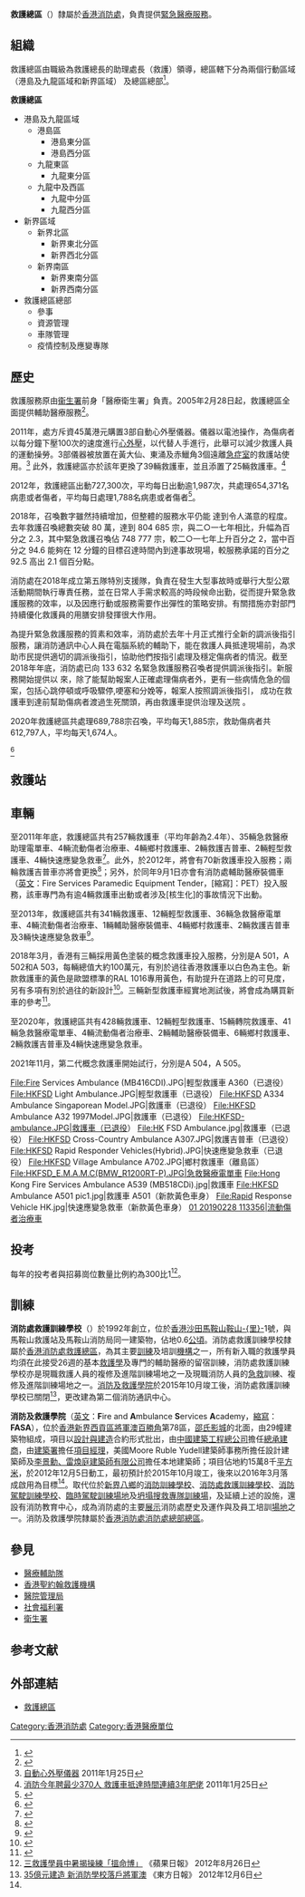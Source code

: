 {{Pathnav|香港消防處|frame=1}}
{{Infobox law enforcement agency
|unit_name= 救護總區<br />{{lang|en|Ambulance Command}}
|image= [[File:HKFSD_Ambulance_Model2009_A577(Character_Version).jpg|250px]]
|caption= 於[[香港市區|香港市區]]最常見的救護車輛。
|country= {{HK}}
|type= [[救護|救護]]
|branch= [[香港消防處|香港消防處]]
|dates= 
|specialization= 提供[[緊急醫療服務|緊急醫療服務]]
|command_structure= 
|size= 逾2,400名
|總部= [[香港|香港]][[九龍|九龍]][[油尖旺區|油尖旺區]][[旺角|旺角]][[大角咀道|大角咀道]]42號[[消防處旺角辦公大樓|消防處旺角辦公大樓]]2樓
|ceremonial_chief=
|nickname= 
|motto= 
|colors= 
|march=
|mascot=
|battles= 
|current_commander= [[吳孝銘先生|吳孝銘先生]]<br />助理處長（救護）
|notable_commanders=
|anniversaries= 
|decorations=
|identification_symbol=
|identification_symbol_label=
}}

'''救護總區'''（{{lang-en|Ambulance Command}}）隸屬於[[香港消防處|香港消防處]]，負責提供[[緊急醫療服務|緊急醫療服務]]。

==組織==
救護總區由職級為救護總長的助理處長（救護）領導，總區轄下分為兩個行動區域（港島及九龍區域和新界區域） 及總區總部<ref>{{Cite web |url=http://www.hkfsd.gov.hk/home/chi/organization.html |title=組織 |accessdate=2010-10-02 |archive-date=2010-09-26 |archive-url=https://web.archive.org/web/20100926102154/http://www.hkfsd.gov.hk/home/chi/organization.html |dead-url=no }}</ref>。

'''救護總區'''
*港島及九龍區域
**港島區
***港島東分區
***港島西分區
**九龍東區
***九龍東分區
**九龍中及西區
***九龍中分區
***九龍西分區
*新界區域
**新界北區
***新界東北分區
***新界西北分區
**新界南區
***新界東南分區
***新界西南分區
*救護總區總部
**參事
**資源管理
**車隊管理
**疫情控制及應變專隊

==歷史==
救護服務原由[[衞生署_(香港)|衞生署]]前身「醫療衛生署」負責。2005年2月28日起，救護總區全面提供輔助醫療服務<ref>{{Cite web |url=http://www.hkfsd.gov.hk/home/chi/org/amb_cmd.html |title=救護總區 |accessdate=2010-10-02 |archive-date=2010-10-11 |archive-url=https://web.archive.org/web/20101011183151/http://www.hkfsd.gov.hk/home/chi/org/amb_cmd.html |dead-url=no }}</ref>。

2011年，處方斥資45萬港元購置3部自動心外壓儀器。儀器以電池操作，為傷病者以每分鐘下壓100次的速度進行[[心外壓|心外壓]]，以代替人手進行，此舉可以減少救護人員的運動操勞。3部儀器被放置在黃大仙、東涌及赤鱲角3個遠離[[急症室|急症室]]的救護站使用。<ref>[http://hk.news.yahoo.com/article/110125/4/meqf.html 自動心外壓儀器] {{Wayback|url=http://hk.news.yahoo.com/article/110125/4/meqf.html |date=20110131052749 }} 2011年1月25日</ref> 此外，救護總區亦於該年更換了39輛救護車，並且添置了25輛救護車。<ref>[http://hk.news.yahoo.com/article/110125/4/meqd.html 消防今年聘最少370人 救護車抵達時間連續3年肥佬] {{webarchive|url=https://web.archive.org/web/20110319222750/http://hk.news.yahoo.com/article/110125/4/meqd.html |date=2011-03-19 }} 2011年1月25日</ref>

2012年，救護總區出動727,300次，平均每日出動逾1,987次，共處理654,371名病患或者傷者，平均每日處理1,788名病患或者傷者<ref>{{Cite web |url=http://www.hkfsd.gov.hk/chi/pressrelease/2013/20130205.pdf |title=消防處二零一二年工作回顧 |accessdate=2013-02-06 |archive-date=2014-01-04 |archive-url=https://web.archive.org/web/20140104213212/http://www.hkfsd.gov.hk/chi/pressrelease/2013/20130205.pdf |dead-url=no }}</ref>。

2018年，召喚數字雖然持續增加，但整體的服務水平仍能 達到令人滿意的程度。去年救護召喚總數突破 80 萬，達到 804 685 宗，與二○一七年相比，升幅為百分之 2.3，其中緊急救護召喚佔 748 777 宗，較二○一七年上升百分之 2，當中百分之 94.6 能夠在 12 分鐘的目標召達時間內到達事故現場，較服務承諾的百分之 92.5 高出 2.1 個百分點。 

消防處在2018年成立第五隊特別支援隊，負責在發生大型事故時或舉行大型公眾活動期間執行專責任務，並在日常人手需求較高的時段候命出勤，從而提升緊急救護服務的效率，以及因應行動或服務需要作出彈性的策略安排。有關措施亦對部門持續優化救護員的用膳安排發揮很大作用。

為提升緊急救護服務的質素和效率，消防處於去年十月正式推行全新的調派後指引服務，讓消防通訊中心人員在電腦系統的輔助下，能在救護人員抵達現場前，為求助市民提供適切的調派後指引，協助他們按指引處理及穩定傷病者的情況。截至2018年年底，消防處已向 133 632 名緊急救護服務召喚者提供調派後指引。新服務開始提供以 來，除了能幫助報案人正確處理傷病者外，更有一些病情危急的個案，包括心跳停頓或呼吸驟停,哽塞和分娩等，報案人按照調派後指引， 成功在救護車到達前幫助傷病者渡過生死關頭，再由救護車提供治理及送院 。

2020年救護總區共處理689,788宗召喚，平均每天1,885宗，救助傷病者共612,797人，平均每天1,674人。

<ref>{{Cite web|url=https://www.hkfsd.gov.hk/chi/pressrelease/2019/20190124_chi_20190124_181121.pdf|title=消防處二○一八年工作回顧記者會發言全文|accessdate=|author=|date=|publisher=|archive-date=2019-04-23|archive-url=https://web.archive.org/web/20190423020747/https://www.hkfsd.gov.hk/chi/pressrelease/2019/20190124_chi_20190124_181121.pdf|dead-url=no}}</ref>

==救護站==
{{main|香港救護站列表}}

==車輛==
至2011年年底，救護總區共有257輛救護車（平均年齡為2.4年）、35輛急救醫療助理電單車、4輛流動傷者治療車、4輛鄉村救護車、2輛救護吉普車、2輛輕型救護車、4輛快速應變急救車<ref>{{Cite web |url=http://www.hkfsd.gov.hk/home/images/review_10/tc_eng/appendix.pdf |title=消防車輛及救護車輛 |accessdate=2012-01-24 |archive-date=2011-05-16 |archive-url=https://web.archive.org/web/20110516114251/http://www.hkfsd.gov.hk/home/images/review_10/tc_eng/appendix.pdf |dead-url=no }}</ref>。此外，於2012年，將會有70新救護車投入服務；兩輪救護吉普車亦將會更換<ref>{{Cite web |url=http://www.hkfsd.gov.hk/chi/pressrelease/2012/20120116.pdf |title=救護服務 |accessdate=2012-01-24 |archive-date=2014-03-27 |archive-url=https://web.archive.org/web/20140327221435/http://www.hkfsd.gov.hk/chi/pressrelease/2012/20120116.pdf |dead-url=no }}</ref>；另外，於同年9月1日亦會有消防處輔助醫療裝備車（[[英文|英文]]：Fire Services Paramedic Equipment Tender，[縮寫]：PET）投入服務，該車專門為有逾4輛救護車出動或者涉及[核生化]的事故情況下出動。

至2013年，救護總區共有341輛救護車、12輛輕型救護車、36輛急救醫療電單車、4輛流動傷者治療車、1輛輔助醫療裝備車、4輛鄉村救護車、2輛救護吉普車及3輛快速應變急救車<ref>{{Cite web |url=http://www.hkfsd.gov.hk/images/review_13/ebook/ebook/tc/index.html#/122/zoomed |title=救護車輛 |accessdate=2014-12-06 |archive-date=2014-12-09 |archive-url=https://web.archive.org/web/20141209082501/http://www.hkfsd.gov.hk/images/review_13/ebook/ebook/tc/index.html#/122/zoomed |dead-url=no }}</ref>。

2018年3月，香港有三輛採用黃色塗裝的概念救護車投入服務，分別是A 501，A 502和A 503，每輛總值大約100萬元，有別於過往香港救護車以白色為主色。新款救護車的黃色是歐盟標準的RAL 1016專用黃色，有助提升在道路上的可見度，另有多項有別於過往的新設計<ref>{{cite news|title=3黃色救護車駐守全港消防局|url=https://news.mingpao.com/ins/instantnews/web_tc/article/20180319/s00001/1521430433625|publisher=明報|date=2018-03-19|accessdate=2018-05-07|archive-date=2018-05-07|archive-url=https://web.archive.org/web/20180507221427/https://news.mingpao.com/ins/instantnews/web_tc/article/20180319/s00001/1521430433625|dead-url=no}}</ref>。三輛新型救護車經實地測試後，將會成為購買新車的參考<ref>{{cite news|title=黃色救護車今落地　大埔牛頭角先試行　5大特色提升安全效率|url=https://www.hk01.com/%E7%A4%BE%E6%9C%83%E6%96%B0%E8%81%9E/169544/%E9%BB%83%E8%89%B2%E6%95%91%E8%AD%B7%E8%BB%8A%E4%BB%8A%E8%90%BD%E5%9C%B0-%E5%A4%A7%E5%9F%94%E7%89%9B%E9%A0%AD%E8%A7%92%E5%85%88%E8%A9%A6%E8%A1%8C-5%E5%A4%A7%E7%89%B9%E8%89%B2%E6%8F%90%E5%8D%87%E5%AE%89%E5%85%A8%E6%95%88%E7%8E%87|publisher=香港01|date=2018-03-19|accessdate=2018-05-07|archive-date=2018-05-08|archive-url=https://web.archive.org/web/20180508053831/https://www.hk01.com/%E7%A4%BE%E6%9C%83%E6%96%B0%E8%81%9E/169544/%E9%BB%83%E8%89%B2%E6%95%91%E8%AD%B7%E8%BB%8A%E4%BB%8A%E8%90%BD%E5%9C%B0-%E5%A4%A7%E5%9F%94%E7%89%9B%E9%A0%AD%E8%A7%92%E5%85%88%E8%A9%A6%E8%A1%8C-5%E5%A4%A7%E7%89%B9%E8%89%B2%E6%8F%90%E5%8D%87%E5%AE%89%E5%85%A8%E6%95%88%E7%8E%87|dead-url=no}}</ref>。

至2020年，救護總區共有428輛救護車、12輛輕型救護車、15輛轉院救護車、41輛急救醫療電單車、4輛流動傷者治療車、2輛輔助醫療裝備車、6輛鄉村救護車、2輛救護吉普車及4輛快速應變急救車。

2021年11月，第二代概念救護車開始試行，分別是A 504，A 505。

<gallery>
File:Fire Services Ambulance (MB416CDI).JPG|輕型救護車 A360（已退役）
File:HKFSD Light Ambulance.JPG|輕型救護車（已退役）
File:HKFSD A334 Ambulance Singaporean Model.JPG|救護車（已退役）
File:HKFSD Ambulance A32 1997Model.JPG|救護車（已退役）
File:HKFSD-ambulance.JPG|救護車（已退役）
File:HK FSD Ambulance.jpg|救護車（已退役）
File:HKFSD Cross-Country Ambulance A307.JPG|救護吉普車（已退役）
File:HKFSD Rapid Responder Vehicles(Hybrid).JPG|快速應變急救車（已退役）
File:HKFSD Village Ambulance A702.JPG|鄉村救護車（離島區）
File:HKFSD_E.M.A.M.C(BMW_R1200RT-P).JPG|急救醫療電單車
File:Hong Kong Fire Services Ambulance A539 (MB518CDi).jpg|救護車
File:HKFSD Ambulance A501 pic1.jpg|救護車 A501（新款黃色車身）
File:Rapid Response Vehicle HK.jpg|快速應變急救車（新款黃色車身）
[File:MCTC 01 20190228 113356|流動傷者治療車]
<!-- 檔案不存在 File:Paramedic Equipment Tender HK.jpg|輔助醫療裝備車］ -->
</gallery>

== 投考 ==
每年的投考者與招募崗位數量比例約為300比1<ref>[http://hk.apple.nextmedia.com/news/art/20120826/18000437 三救護學員中暑揭操練「搵命博」] {{Wayback|url=http://hk.apple.nextmedia.com/news/art/20120826/18000437 |date=20150505095618 }} 《蘋果日報》 2012年8月26日</ref>。

== 訓練 ==
{{Main|消防處救護訓練學校}}

'''消防處救護訓練學校'''（{{lang-en|Fire Services Ambulance Command Training School}}）於1992年創立，位於[[香港|香港]][[沙田_(香港)|沙田]][[馬鞍山_(香港市鎮)|馬鞍山]][[鞍山里|鞍山-{里}-]]1號，與馬鞍山救護站及馬鞍山消防局同一建築物，佔地0.6[[公頃|公頃]]。消防處救護訓練學校隸屬於[[香港消防處|香港消防處]][[救護總區|救護總區]]，為其主要[[訓練|訓練]]及培訓[[機構|機構]]之一，所有新入職的救護學員均須在此接受26週的基本[[救護學|救護學]]及專門的輔助醫療的留宿訓練，消防處救護訓練學校亦是現職救護人員的複修及進階訓練場地之一及現職消防人員的[[急救|急救]]訓練、複修及進階訓練場地之一。[[消防及救護學院|消防及救護學院]]於2015年10月竣工後，消防處救護訓練學校已關閉<ref>[http://orientaldaily.on.cc/cnt/news/20121206/00176_081.html 35億元建造 新消防學校落戶將軍澳] {{Wayback|url=http://orientaldaily.on.cc/cnt/news/20121206/00176_081.html |date=20121210062059 }} 《東方日報》 2012年12月6日</ref>，更改建為第二個消防通訊中心。

{{Main|消防及救護學院}}
'''消防及救護學院'''（[[英文|英文]]：'''F'''ire and '''A'''mbulance '''S'''ervices '''A'''cademy，[[縮寫|縮寫]]：'''FASA'''），位於[[香港|香港]][[新界|新界]][[西貢區|西貢區]][[將軍澳|將軍澳]][[百勝角|百勝角]]第78區，[[邵氏影城|邵氏影城]]的北面，由29幢建築物組成，項目以[[設計與建造|設計與建造]]合約形式批出，由[[中國建築工程總公司|中國建築工程總公司]]擔任[[總承建商|總承建商]]，由[[建築署|建築署]]擔任[[項目經理|項目經理]]，美國Moore Ruble Yudell建築師事務所擔任設計建築師及[[李景勳、雷煥庭建築師有限公司|李景勳、雷煥庭建築師有限公司]]擔任本地建築師；項目佔地約15萬8千[[平方米|平方米]]，於2012年12月5日動工，最初預計於2015年10月竣工，後來以2016年3月落成啟用為目標<ref name="appledaily20160122"/>。取代位於[[新界|新界]][[八鄉|八鄉]]的[[消防訓練學校|消防訓練學校]]、[[消防處救護訓練學校|消防處救護訓練學校]]、[[消防駕駛訓練學校|消防駕駛訓練學校]]、[[臨時駕駛訓練場地|臨時駕駛訓練場地]]及[[坍塌搜救專隊訓練場|坍塌搜救專隊訓練場]]，及延續上述的設施，還設有消防教育中心，成為消防處的主要[[展示|展示]]消防處歷史及運作與及員工培訓[[場地|場地]]之一。消防及救護學院隸屬於[[香港消防處|香港消防處]][[消防處總部總區|消防處總部總區]]。

== 參見 ==
*[[醫療輔助隊|醫療輔助隊]]
*[[香港聖約翰救護機構|香港聖約翰救護機構]]
*[[醫院管理局|醫院管理局]]
*[[社會福利署|社會福利署]]
*[[衞生署_(香港)|衛生署]]

== 参考文献 ==
{{Reflist|2}}

== 外部連結 ==
* [http://www.hkfsd.gov.hk/home/chi/org/amb_cmd.html 救護總區] {{Wayback|url=http://www.hkfsd.gov.hk/home/chi/org/amb_cmd.html |date=20101011183151 }}

[[Category:香港消防處|Category:香港消防處]]
[[Category:香港醫療單位|Category:香港醫療單位]]